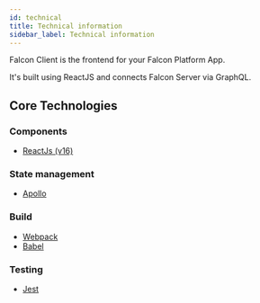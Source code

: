 ```yaml
---
id: technical
title: Technical information
sidebar_label: Technical information
---
```


Falcon Client is the frontend for your Falcon Platform App.

It's built using ReactJS and connects Falcon Server via GraphQL.

## Core Technologies

### Components
- <a href="https://reactjs.org/" target="_blank" rel="noopener noreferrer">ReactJs (v16)</a>

### State management
- <a href="https://www.apollographql.com/" target="_blank" rel="noopener noreferrer">Apollo</a>

### Build
- <a href="https://webpack.js.org/" target="_blank" rel="noopener noreferrer">Webpack</a>
- <a href="https://babeljs.io/" target="_blank" rel="noopener noreferrer">Babel</a>

### Testing
- <a href="https://jestjs.io/" target="_blank" rel="noopener noreferrer">Jest</a>
